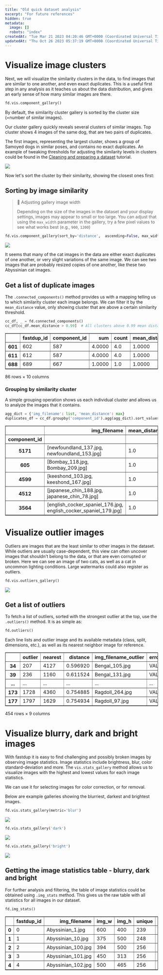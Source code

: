 ```yaml
---
title: "Old quick dataset analysis"
excerpt: "For future references"
hidden: true
metadata: 
  image: []
  robots: "index"
createdAt: "Tue Mar 21 2023 04:20:46 GMT+0000 (Coordinated Universal Time)"
updatedAt: "Thu Oct 26 2023 05:37:19 GMT+0000 (Coordinated Universal Time)"
---
```

# Visualize image clusters

Next, we will visualize the similarity clusters in the data, to find images that are similar to one another, and even exact duplicates. This is a useful first step in any analysis as it teaches us about the data distribution, and gives an early sense of how many similar images are there.

```python
fd.vis.component_gallery()
```

By default, the similarity cluster gallery is sorted by the cluster size (=number of similar images).

Our cluster gallery quickly reveals several clusters of similar images. Top cluster shows 4 images of the same dog, that are two pairs of duplicates.

The first images, representing the largest cluster, shows a group of Samoyed dogs in similar poses, and contains no exact duplicates. An example of tweaking thresholds for adjusting the similarity levels in clusters could be found in the [Cleaning and preparing a dataset](doc:abc) tutorial.

![](https://files.readme.io/1fd4c57-Screen_Shot_2023-02-26_at_18.17.45.png)

Now let's sort the cluster by their similarity, showing the closest ones first:

## Sorting by image similarity

> 📘 Adjusting gallery image width
> 
> Depending on the size of the images in the dataset and your display settings, images may appear to small or too large. You can adjust that using the `max_width` parameter in the gallery, try a few pixel values to see what works best (e.g., `900`, `1200`)

```python
fd.vis.component_gallery(sort_by='distance',  ascending=False, max_width=900)
```

![](https://i.imgur.com/F4oSHEm.png)

It seems that many of the cat images in the data are either exact duplicates of one another, or very slight variations of the same image. We can see two images that are probably resized copies of one another, like these two Abyssinian cat images.

## Get a list of duplicate images

The `.connected_components()` method provides us with a mapping telling us to which similarity cluster each image belongs. We can filter it by the `mean_distance` value, only showing cluster that are above a certain similarity threshold.

```python
cc_df, _ = fd.connected_components()
cc_df[cc_df.mean_distance > 0.99]  # All clusters above 0.99 mean distance
```

<div>
<style scoped>
    .dataframe tbody tr th:only-of-type {
        vertical-align: middle;
    }

```
.dataframe tbody tr th {
    vertical-align: top;
}

.dataframe thead th {
    text-align: right;
}
```

</style>
<table border="1" class="dataframe">
  <thead>
    <tr style="text-align: right;">
      <th></th>
      <th>fastdup_id</th>
      <th>component_id</th>
      <th>sum</th>
      <th>count</th>
      <th>mean_distance</th>
      <th>min_distance</th>
      <th>max_distance</th>
      <th>img_filename</th>
      <th>error_code</th>
      <th>is_valid</th>
    </tr>
  </thead>
  <tbody>
    <tr>
      <th>601</th>
      <td>602</td>
      <td>587</td>
      <td>4.0000</td>
      <td>4.0</td>
      <td>1.0000</td>
      <td>1.0000</td>
      <td>1.0000</td>
      <td>Bombay_100.jpg</td>
      <td>VALID</td>
      <td>True</td>
    </tr>
    <tr>
      <th>611</th>
      <td>612</td>
      <td>587</td>
      <td>4.0000</td>
      <td>4.0</td>
      <td>1.0000</td>
      <td>1.0000</td>
      <td>1.0000</td>
      <td>Bombay_11.jpg</td>
      <td>VALID</td>
      <td>True</td>
    </tr>
    <tr>
      <th>688</th>
      <td>689</td>
      <td>667</td>
      <td>1.0000</td>
      <td>1.0</td>
      <td>1.0000</td>
      <td>1.0000</td>
      <td>1.0000</td>
      <td>Bombay_185.jpg</td>
      <td>VALID</td>
      <td>True</td>
    </tr>
  </tbody>
</table>
<p>86 rows × 10 columns</p>
</div>

### Grouping by similarity cluster

A simple grouping operation shows us each individual cluster and allows us to analyze the images that it contains. 

```python
agg_dict = {'img_filename': list, 'mean_distance': max}
duplicates_df = cc_df.groupby('component_id').agg(agg_dict).sort_values(by=['mean_distance'], ascending=False)
```

<div>
<style scoped>
    .dataframe tbody tr th:only-of-type {
        vertical-align: middle;
    }

```
.dataframe tbody tr th {
    vertical-align: top;
}

.dataframe thead th {
    text-align: right;
}
```

</style>
<table border="1" class="dataframe">
  <thead>
    <tr style="text-align: right;">
      <th></th>
      <th>img_filename</th>
      <th>mean_distance</th>
    </tr>
    <tr>
      <th>component_id</th>
      <th></th>
      <th></th>
    </tr>
  </thead>
  <tbody>
    <tr>
      <th>5171</th>
      <td>[newfoundland_137.jpg, newfoundland_153.jpg]</td>
      <td>1.0</td>
    </tr>
    <tr>
      <th>605</th>
      <td>[Bombay_118.jpg, Bombay_209.jpg]</td>
      <td>1.0</td>
    </tr>
    <tr>
      <th>4599</th>
      <td>[keeshond_103.jpg, keeshond_167.jpg]</td>
      <td>1.0</td>
    </tr>
    <tr>
      <th>4512</th>
      <td>[japanese_chin_188.jpg, japanese_chin_78.jpg]</td>
      <td>1.0</td>
    </tr>
    <tr>
      <th>3564</th>
      <td>[english_cocker_spaniel_176.jpg, english_cocker_spaniel_179.jpg]</td>
      <td>1.0</td>
    </tr>
  </tbody>
</table>
</div>

# Visualize outlier images

Outliers are images that are the least similar to other images in the dataset. While outliers are usually case-dependent, this view can often uncover images that shouldn't belong to the data, or that are even corrupted or broken. Here we can see an image of two cats, as well as a cat in uncommon lighting conditions. Large watermarks could also register as outliers.

```python
fd.vis.outliers_gallery()
```

![](https://files.readme.io/ee15138-Screen_Shot_2023-02-26_at_18.31.22.png)

## Get a list of outliers

To fetch a list of outliers, sorted with the strongest outlier at the top, use the `.outliers()` method. It is as simple as:

```python
fd.outliers()
```

Each line lists and outlier image and its available metadata (class, split, dimensions, etc.), as well as its nearest neighbor image for reference.

<div>
<style scoped>
    .dataframe tbody tr th:only-of-type {
        vertical-align: middle;
    }

```
.dataframe tbody tr th {
    vertical-align: top;
}

.dataframe thead th {
    text-align: right;
}
```

</style>
<table border="1" class="dataframe">
  <thead>
    <tr style="text-align: right;">
      <th></th>
      <th>outlier</th>
      <th>nearest</th>
      <th>distance</th>
      <th>img_filename_outlier</th>
      <th>error_code_outlier</th>
      <th>is_valid_outlier</th>
      <th>img_filename_nearest</th>
      <th>error_code_nearest</th>
      <th>is_valid_nearest</th>
    </tr>
  </thead>
  <tbody>
    <tr>
      <th>34</th>
      <td>207</td>
      <td>4127</td>
      <td>0.596920</td>
      <td>Bengal_105.jpg</td>
      <td>VALID</td>
      <td>True</td>
      <td>german_shorthaired_33.jpg</td>
      <td>VALID</td>
      <td>True</td>
    </tr>
    <tr>
      <th>39</th>
      <td>236</td>
      <td>1160</td>
      <td>0.611524</td>
      <td>Bengal_131.jpg</td>
      <td>VALID</td>
      <td>True</td>
      <td>Egyptian_Mau_6.jpg</td>
      <td>VALID</td>
      <td>True</td>
    </tr>
    <tr>
      <th>...</th>
      <td>...</td>
      <td>...</td>
      <td>...</td>
      <td>...</td>
      <td>...</td>
      <td>...</td>
      <td>...</td>
      <td>...</td>
      <td>...</td>
    </tr>
    <tr>
      <th>173</th>
      <td>1728</td>
      <td>4360</td>
      <td>0.754885</td>
      <td>Ragdoll_264.jpg</td>
      <td>VALID</td>
      <td>True</td>
      <td>great_pyrenees_63.jpg</td>
      <td>VALID</td>
      <td>True</td>
    </tr>
    <tr>
      <th>177</th>
      <td>1797</td>
      <td>1629</td>
      <td>0.754934</td>
      <td>Ragdoll_97.jpg</td>
      <td>VALID</td>
      <td>True</td>
      <td>Ragdoll_130.jpg</td>
      <td>VALID</td>
      <td>True</td>
    </tr>
  </tbody>
</table>
<p>454 rows × 9 columns</p>
</div>

# Visualize blurry, dark and bright images

With fastdup it is easy to find challenging and possibly broken images by observing image statistics. Image statistics include brightness, blur, color standard-deviation and more. The `vis.stats_gallery`  method allows us to visualize images with the highest and lowest values for each image statistics. 

We can use it for selecting images for color correction, or for removal.

Below are example galleries showing the blurriest, darkest and brightest images.

```python python
fd.vis.stats_gallery(metric='blur')
```

![](https://files.readme.io/2e198e8-Screen_Shot_2023-02-27_at_12.47.21.png)

```python python
fd.vis.stats_gallery('dark')
```

![](https://files.readme.io/66d75c7-Screen_Shot_2023-02-27_at_12.48.23.png)

```python python
fd.vis.stats_gallery('bright')
```

![](https://files.readme.io/5b2ce62-Screen_Shot_2023-02-27_at_12.48.11.png)

## Getting the image statistics table - blurry, dark and bright

For further analysis and filtering, the table of image statistics could be obtained using `.img_stats` method. This gives us the raw table with all statistics for all images in our dataset.

```python
fd.img_stats()
```

<div>
<style scoped>
    .dataframe tbody tr th:only-of-type {
        vertical-align: middle;
    }

```
.dataframe tbody tr th {
    vertical-align: top;
}

.dataframe thead th {
    text-align: right;
}
```

</style>
<table border="1" class="dataframe">
  <thead>
    <tr style="text-align: right;">
      <th></th>
      <th>fastdup_id</th>
      <th>img_filename</th>
      <th>img_w</th>
      <th>img_h</th>
      <th>unique</th>
      <th>blur</th>
      <th>mean</th>
      <th>min</th>
      <th>max</th>
      <th>stdv</th>
      <th>file_size</th>
      <th>contrast</th>
      <th>error_code</th>
      <th>is_valid</th>
    </tr>
  </thead>
  <tbody>
    <tr>
      <th>0</th>
      <td>0</td>
      <td>Abyssinian_1.jpg</td>
      <td>600</td>
      <td>400</td>
      <td>239</td>
      <td>586.0380</td>
      <td>69.5999</td>
      <td>0.0</td>
      <td>242.0</td>
      <td>37.9883</td>
      <td>32362</td>
      <td>1.0</td>
      <td>VALID</td>
      <td>True</td>
    </tr>
    <tr>
      <th>1</th>
      <td>1</td>
      <td>Abyssinian_10.jpg</td>
      <td>375</td>
      <td>500</td>
      <td>248</td>
      <td>808.7275</td>
      <td>69.1038</td>
      <td>0.0</td>
      <td>249.0</td>
      <td>52.6960</td>
      <td>96294</td>
      <td>1.0</td>
      <td>VALID</td>
      <td>True</td>
    </tr>
    <tr>
      <th>2</th>
      <td>2</td>
      <td>Abyssinian_100.jpg</td>
      <td>394</td>
      <td>500</td>
      <td>256</td>
      <td>4120.0146</td>
      <td>142.0682</td>
      <td>0.0</td>
      <td>255.0</td>
      <td>84.0555</td>
      <td>126923</td>
      <td>1.0</td>
      <td>VALID</td>
      <td>True</td>
    </tr>
    <tr>
      <th>3</th>
      <td>3</td>
      <td>Abyssinian_101.jpg</td>
      <td>450</td>
      <td>313</td>
      <td>256</td>
      <td>2440.4067</td>
      <td>128.6538</td>
      <td>0.0</td>
      <td>255.0</td>
      <td>78.9571</td>
      <td>49023</td>
      <td>1.0</td>
      <td>VALID</td>
      <td>True</td>
    </tr>
    <tr>
      <th>4</th>
      <td>4</td>
      <td>Abyssinian_102.jpg</td>
      <td>500</td>
      <td>465</td>
      <td>256</td>
      <td>4965.8892</td>
      <td>127.4869</td>
      <td>0.0</td>
      <td>255.0</td>
      <td>57.4010</td>
      <td>165505</td>
      <td>1.0</td>
      <td>VALID</td>
      <td>True</td>
    </tr>
  </tbody>
</table>
</div>
